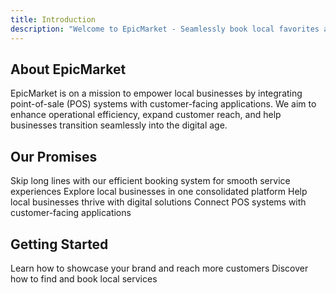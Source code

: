 ```yaml
---
title: Introduction
description: "Welcome to EpicMarket - Seamlessly book local favorites anytime, anywhere"
---
```


## About EpicMarket

EpicMarket is on a mission to empower local businesses by integrating point-of-sale (POS) systems with customer-facing applications. We aim to enhance operational efficiency, expand customer reach, and help businesses transition seamlessly into the digital age.

## Our Promises

<CardGroup cols={2}>
  <Card title="Eliminate Counter Wait Times" icon="clock">
    Skip long lines with our efficient booking system for smooth service
    experiences
  </Card>
  <Card title="Unified Business Discovery" icon="store">
    Explore local businesses in one consolidated platform
  </Card>
  <Card title="Support Local Growth" icon="chart-line">
    Help local businesses thrive with digital solutions
  </Card>
  <Card title="Seamless Integration" icon="qrcode">
    Connect POS systems with customer-facing applications
  </Card>
</CardGroup>

## Getting Started

<CardGroup cols={2}>
  <Card
    title="For Businesses"
    icon="building-storefront"
    href="/business-guide"
  >
    Learn how to showcase your brand and reach more customers
  </Card>
  <Card title="For Customers" icon="user" href="/customer-guide">
    Discover how to find and book local services
  </Card>
</CardGroup>
